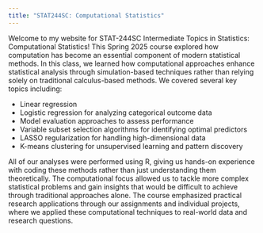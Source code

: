 ```yaml
---
title: "STAT244SC: Computational Statistics"
---
```


Welcome to my website for STAT-244SC Intermediate Topics in Statistics: Computational Statistics! This Spring 2025 course explored how computation has become an essential component of modern statistical methods. In this class, we learned how computational approaches enhance statistical analysis through simulation-based techniques rather than relying solely on traditional calculus-based methods. We covered several key topics including:

- Linear regression
- Logistic regression for analyzing categorical outcome data
- Model evaluation approaches to assess performance
- Variable subset selection algorithms for identifying optimal predictors
- LASSO regularization for handling high-dimensional data
- K-means clustering for unsupervised learning and pattern discovery

All of our analyses were performed using R, giving us hands-on experience with coding these methods rather than just understanding them theoretically. The computational focus allowed us to tackle more complex statistical problems and gain insights that would be difficult to achieve through traditional approaches alone. The course emphasized practical research applications through our assignments and individual projects, where we applied these computational techniques to real-world data and research questions.